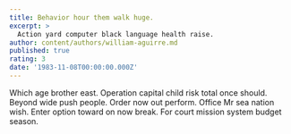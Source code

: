 ```yaml
---
title: Behavior hour them walk huge.
excerpt: >
  Action yard computer black language health raise.
author: content/authors/william-aguirre.md
published: true
rating: 3
date: '1983-11-08T00:00:00.000Z'
---
```

Which age brother east. Operation capital child risk total once should. Beyond wide push people. Order now out perform. Office Mr sea nation wish. Enter option toward on now break. For court mission system budget season.
